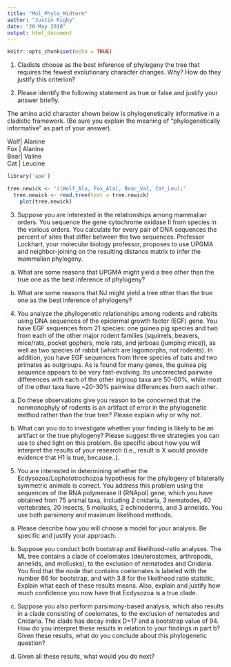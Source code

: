 ```yaml
---
title: "Mol_Phylo_Midterm"
author: "Justin Rigby"
date: "20 May 2018"
output: html_document
---
```


```r
knitr::opts_chunk$set(echo = TRUE)
```

1. Cladists choose as the best inference of phylogeny the tree that requires the fewest evolutionary character changes. Why? How do they justify this criterion?  
  
  
  
  
  
  
  
  
  
  
2. Please identify the following statement as true or false and justify your answer briefly.  
  
The amino acid character shown below is phylogenetically informative in a cladistic framework. (Be sure you explain the meaning of "phylogenetically informative" as part of your answer).  
  
  
Wolf| Alanine  
Fox | Alanine  
Bear| Valine  
Cat | Leucine  
  
```r
library('ape')

tree.newick <- '((Wolf_Ala, Fox_Ala), Bear_Val, Cat_Leu);'
  tree.newick <- read.tree(text = tree.newick)
    plot(tree.newick)

```
  
  
  
  
  
  
3. Suppose you are interested in the relationships among mammalian orders. You sequence the gene cytochrome oxidase II from species in the various orders. You calculate for every pair of DNA sequences the percent of sites that differ between the two sequences. Professor Lockhart, your molecular biology professor, proposes to use UPGMA and neighbor-joining on the resulting distance matrix to infer the mammalian phylogeny.  
   
   
a.  What are some reasons that UPGMA might yield a tree other than the true one as the best inference of phylogeny?
   
   
   
    
b.  What are some reasons that NJ might yield a tree other than the true one as the best inference of phylogeny?  
   
   
  
4. You analyze the phylogenetic relationships among rodents and rabbits using DNA sequences of the epidermal growth factor (EGF) gene. You have EGF sequences from 21 species: one guinea pig species and two from each of the other major rodent families (squirrels, beavers, mice/rats, pocket gophers, mole rats, and jerboas (jumping mice)), as well as two species of rabbit (which are lagomorphs, not rodents). In addition, you have EGF sequences from three species of bats and two primates as outgroups. As is found for many genes, the guinea pig sequence appears to be very fast-evolving. Its uncorrected pairwise differences with each of the other ingroup taxa are 50-60%, while most of the other taxa have ~20-30% pairwise differences from each other.  
  
  
a.  Do these observations give you reason to be concerned that the nonmonophyly of rodents is an artifact of error in the phylogenetic method rather than the true tree? Please explain why or why not.  
  
  
b.  What can you do to investigate whether your finding is likely to be an artifact or the true phylogeny? Please suggest three strategies you can use to shed light on this problem. Be specific about how you will interpret the results of your research (i.e., result is X would provide evidence that H1 is true, because..).  
  
  
  
  
5. You are interested in determining whether the Ecdysozoa/Lophototrochozoa hypothesis for the phylogeny of bilaterally symmetric animals is correct. You address this problem using the sequences of the RNA polymerase II (RNApol) gene, which you have obtained from 75 animal taxa, including 2 cnidaria, 3 nematodes, 40 vertebrates, 20 insects, 5 mollusks, 2 echinoderms, and 3 annelids. You use both parsimony and maximum likelihood methods.  
  
  
  
  
  
a.  Please describe how you will choose a model for your analysis. Be specific and justify your approach.  
  
  
  
b.  Suppose you conduct both bootstrap and likelihood-ratio analyses. The ML tree contains a clade of coelomates (deuterostomes, arthropods, annelids, and mollusks), to the exclusion of nematodes and Cnidaria. You find that the node that contains coelomates is labeled with the number 66 for bootstrap, and with 3.8 for the likelihood ratio statistic. Explain what each of these results means. Also, explain and justify how much confidence you now have that Ecdysozoa is a true clade.    
  
  
  
  
c.  Suppose you also perform parsimony-based analysis, which also results in a clade consisting of coelomates, to the exclusion of nematodes and Cnidaria. The clade has decay index D=17 and a bootstrap value of 94. How do you interpret these results in relation to your findings in part b? Given these results, what do you conclude about this phylogenetic question?  
  
  
  
d.  Given all these results, what would you do next?  
  